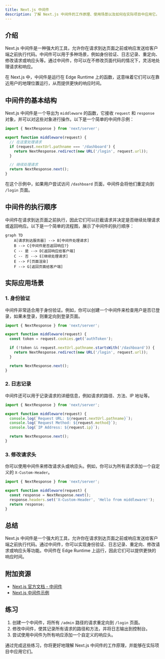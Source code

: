 ```yaml
---
title: Next.js 中间件
description: 了解 Next.js 中间件的工作原理、使用场景以及如何在实际项目中应用它。
---
```


## 介绍

Next.js 中间件是一种强大的工具，允许你在请求到达页面之前或响应发送给客户端之前执行代码。中间件可以用于多种场景，例如身份验证、日志记录、重定向、修改请求或响应头等。通过中间件，你可以在不修改页面代码的情况下，灵活地处理请求和响应。

在 Next.js 中，中间件是运行在 Edge Runtime 上的函数，这意味着它们可以在靠近用户的地理位置运行，从而提供更快的响应时间。

## 中间件的基本结构

Next.js 中间件是一个导出为 `middleware` 的函数，它接收 `request` 和 `response` 对象，并可以对这些对象进行操作。以下是一个简单的中间件示例：

```javascript
import { NextResponse } from 'next/server';

export function middleware(request) {
  // 在这里处理请求
  if (request.nextUrl.pathname === '/dashboard') {
    return NextResponse.redirect(new URL('/login', request.url));
  }

  // 继续处理请求
  return NextResponse.next();
}
```

在这个示例中，如果用户尝试访问 `/dashboard` 页面，中间件会将他们重定向到 `/login` 页面。

## 中间件的执行顺序

中间件在请求到达页面之前执行，因此它们可以拦截请求并决定是否继续处理请求或返回响应。以下是一个简单的流程图，展示了中间件的执行顺序：

```mermaid
graph TD
    A[请求到达服务器] --> B[中间件处理请求]
    B --> C{中间件是否返回响应?}
    C -- 是 --> D[返回响应给客户端]
    C -- 否 --> E[继续处理请求]
    E --> F[页面渲染]
    F --> G[返回页面给客户端]
```

## 实际应用场景

### 1. 身份验证

中间件非常适合用于身份验证。例如，你可以创建一个中间件来检查用户是否已登录，如果未登录，则重定向到登录页面。

```javascript
import { NextResponse } from 'next/server';

export function middleware(request) {
  const token = request.cookies.get('authToken');

  if (!token && request.nextUrl.pathname.startsWith('/dashboard')) {
    return NextResponse.redirect(new URL('/login', request.url));
  }

  return NextResponse.next();
}
```

### 2. 日志记录

中间件还可以用于记录请求的详细信息，例如请求的路径、方法、IP 地址等。

```javascript
import { NextResponse } from 'next/server';

export function middleware(request) {
  console.log(`Request URL: ${request.nextUrl.pathname}`);
  console.log(`Request Method: ${request.method}`);
  console.log(`IP Address: ${request.ip}`);

  return NextResponse.next();
}
```

### 3. 修改请求头

你可以使用中间件来修改请求头或响应头。例如，你可以为所有请求添加一个自定义的 `X-Custom-Header`。

```javascript
import { NextResponse } from 'next/server';

export function middleware(request) {
  const response = NextResponse.next();
  response.headers.set('X-Custom-Header', 'Hello from middleware!');
  return response;
}
```

## 总结

Next.js 中间件是一个强大的工具，允许你在请求到达页面之前或响应发送给客户端之前执行代码。通过中间件，你可以实现身份验证、日志记录、重定向、修改请求或响应头等功能。中间件在 Edge Runtime 上运行，因此它们可以提供更快的响应时间。

## 附加资源

- [Next.js 官方文档 - 中间件](https://nextjs.org/docs/middleware)
- [Next.js 中间件示例](https://github.com/vercel/next.js/tree/canary/examples/middleware)

## 练习

1. 创建一个中间件，将所有 `/admin` 路径的请求重定向到 `/login` 页面。
2. 修改中间件，使其记录所有请求的路径和方法，并将日志输出到控制台。
3. 尝试使用中间件为所有响应添加一个自定义的响应头。

通过完成这些练习，你将更好地理解 Next.js 中间件的工作原理，并能够在实际项目中应用它们。